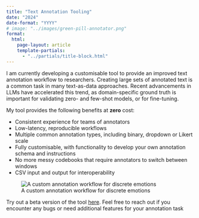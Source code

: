 ```yaml
---
title: "Text Annotation Tooling"
date: "2024"
date-format: "YYYY"
# image: "../images/green-pill-annotator.png"
format: 
  html:
    page-layout: article
    template-partials: 
      - "../partials/title-block.html"
---
```


I am currently developing a customisable tool to provide an improved text annotation workflow to researchers. Creating large sets of annotated text is a common task in many text-as-data approaches. Recent advancements in LLMs have accelerated this trend, as domain-specific ground truth is important for validating zero- and few-shot models, or for fine-tuning. 

My tool provides the following benefits at **zero** cost:

- Consistent experience for teams of annotators
- Low-latency, reproducible workflows 
- Multiple common annotation types, including binary, dropdown or Likert scale
- Fully customisable, with functionality to develop your own annotation schema and instructions
- No more messy codebooks that require annotators to switch between windows
- CSV input and output for interoperability


![A custom annotation workflow for discrete emotions](../images/green-pill-annotator.png)

Try out a beta version of the tool [here](https://green-pill.streamlit.app/). Feel free to reach out if you encounter any bugs or need additional features for your annotation task